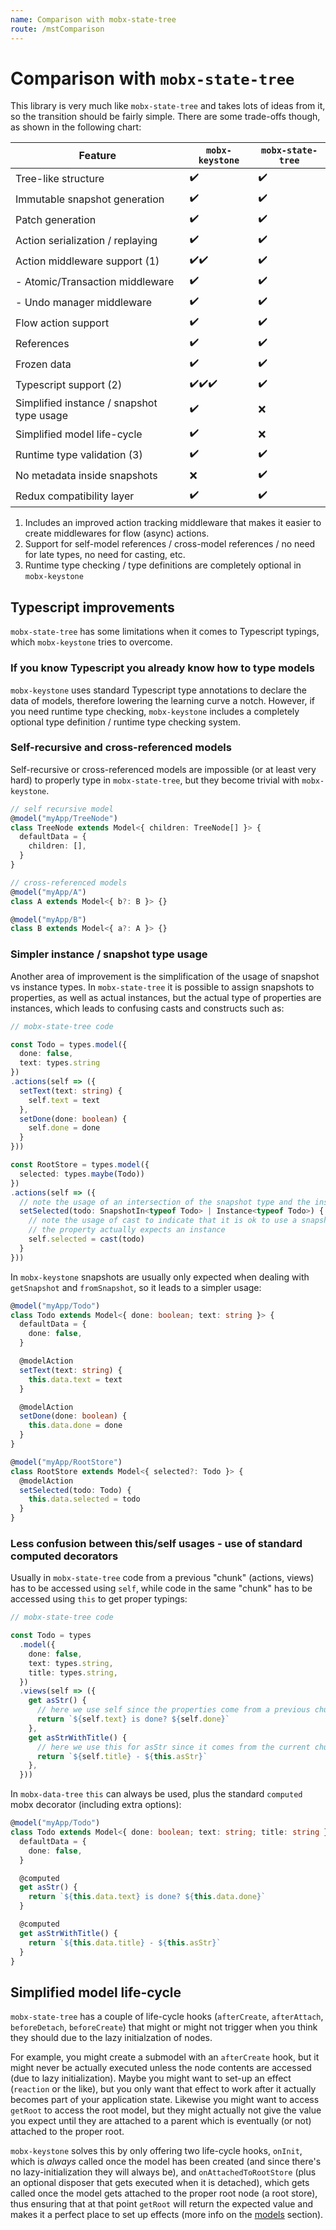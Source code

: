 ```yaml
---
name: Comparison with mobx-state-tree
route: /mstComparison
---
```


# Comparison with `mobx-state-tree`

This library is very much like `mobx-state-tree` and takes lots of ideas from it, so the transition
should be fairly simple. There are some trade-offs though, as shown in the following chart:

| Feature                                   | `mobx-keystone` | `mobx-state-tree` |
| ----------------------------------------- | --------------- | ----------------- |
| Tree-like structure                       | ✔️              | ✔️                |
| Immutable snapshot generation             | ✔️              | ✔️                |
| Patch generation                          | ✔️              | ✔️                |
| Action serialization / replaying          | ✔️              | ✔️                |
| Action middleware support (1)             | ✔️✔️            | ✔️                |
| - Atomic/Transaction middleware           | ✔️              | ✔️                |
| - Undo manager middleware                 | ✔️              | ✔️                |
| Flow action support                       | ✔️              | ✔️                |
| References                                | ✔️              | ✔️                |
| Frozen data                               | ✔️              | ✔️                |
| Typescript support (2)                    | ✔️✔️✔️          | ✔️                |
| Simplified instance / snapshot type usage | ✔️              | ❌                |
| Simplified model life-cycle               | ✔️              | ❌                |
| Runtime type validation (3)               | ✔️              | ✔️                |
| No metadata inside snapshots              | ❌              | ✔️                |
| Redux compatibility layer                 | ✔️              | ✔️                |

1. Includes an improved action tracking middleware that makes it easier to create
   middlewares for flow (async) actions.
2. Support for self-model references / cross-model references / no need for late types, no need for casting,
   etc.
3. Runtime type checking / type definitions are completely optional in `mobx-keystone`

## Typescript improvements

`mobx-state-tree` has some limitations when it comes to Typescript typings, which `mobx-keystone` tries to overcome.

### If you know Typescript you already know how to type models

`mobx-keystone` uses standard Typescript type annotations to declare the data of models, therefore lowering the learning curve a notch.
However, if you need runtime type checking, `mobx-keystone` includes a completely optional type definition / runtime type checking system.

### Self-recursive and cross-referenced models

Self-recursive or cross-referenced models are impossible (or at least very hard) to properly type in `mobx-state-tree`, but they become trivial with `mobx-keystone`.

```ts
// self recursive model
@model("myApp/TreeNode")
class TreeNode extends Model<{ children: TreeNode[] }> {
  defaultData = {
    children: [],
  }
}

// cross-referenced models
@model("myApp/A")
class A extends Model<{ b?: B }> {}

@model("myApp/B")
class B extends Model<{ a?: A }> {}
```

### Simpler instance / snapshot type usage

Another area of improvement is the simplification of the usage of snapshot vs instance types. In `mobx-state-tree` it is possible to assign snapshots to properties, as well as actual instances, but the actual type of properties are instances, which leads to confusing casts and constructs such as:

```ts
// mobx-state-tree code

const Todo = types.model({
  done: false,
  text: types.string
})
.actions(self => ({
  setText(text: string) {
    self.text = text
  },
  setDone(done: boolean) {
    self.done = done
  }
}))

const RootStore = types.model({
  selected: types.maybe(Todo))
})
.actions(self => ({
  // note the usage of an intersection of the snapshot type and the instance type
  setSelected(todo: SnapshotIn<typeof Todo> | Instance<typeof Todo>) {
    // note the usage of cast to indicate that it is ok to use a snapshot when
    // the property actually expects an instance
    self.selected = cast(todo)
  }
}))
```

In `mobx-keystone` snapshots are usually only expected when dealing with `getSnapshot` and `fromSnapshot`, so it leads to a simpler usage:

```ts
@model("myApp/Todo")
class Todo extends Model<{ done: boolean; text: string }> {
  defaultData = {
    done: false,
  }

  @modelAction
  setText(text: string) {
    this.data.text = text
  }

  @modelAction
  setDone(done: boolean) {
    this.data.done = done
  }
}

@model("myApp/RootStore")
class RootStore extends Model<{ selected?: Todo }> {
  @modelAction
  setSelected(todo: Todo) {
    this.data.selected = todo
  }
}
```

### Less confusion between this/self usages - use of standard computed decorators

Usually in `mobx-state-tree` code from a previous "chunk" (actions, views) has to be accessed using `self`, while code in the same "chunk" has to be accessed using `this` to get proper typings:

```ts
// mobx-state-tree code

const Todo = types
  .model({
    done: false,
    text: types.string,
    title: types.string,
  })
  .views(self => ({
    get asStr() {
      // here we use self since the properties come from a previous chunk
      return `${self.text} is done? ${self.done}`
    },
    get asStrWithTitle() {
      // here we use this for asStr since it comes from the current chunk
      return `${self.title} - ${this.asStr}`
    },
  }))
```

In `mobx-data-tree` `this` can always be used, plus the standard `computed` mobx decorator (including extra options):

```ts
@model("myApp/Todo")
class Todo extends Model<{ done: boolean; text: string; title: string }> {
  defaultData = {
    done: false,
  }

  @computed
  get asStr() {
    return `${this.data.text} is done? ${this.data.done}`
  }

  @computed
  get asStrWithTitle() {
    return `${this.data.title} - ${this.asStr}`
  }
}
```

## Simplified model life-cycle

`mobx-state-tree` has a couple of life-cycle hooks (`afterCreate`, `afterAttach`, `beforeDetach`, `beforeCreate`) that might or might not trigger when you think they should due to the lazy initialzation of nodes.

For example, you might create a submodel with an `afterCreate` hook, but it might never be actually executed unless the node contents are accessed (due to lazy initialization).
Maybe you might want to set-up an effect (`reaction` or the like), but you only want that effect to work after it actually becomes part of your application state.
Likewise you might want to access `getRoot` to access the root model, but they might actually not give the value you expect until they are attached to a parent which is eventually (or not) attached to the proper root.

`mobx-keystone` solves this by only offering two life-cycle hooks, `onInit`, which is _always_ called once the model has been created (and since there's no lazy-initialization they will always be), and `onAttachedToRootStore` (plus an optional disposer that gets executed when it is detached), which gets called once the model gets attached to the proper root node (a root store), thus ensuring that at that point `getRoot` will return the expected value and makes it a perfect place to set up effects (more info on the [models](./models) section).
